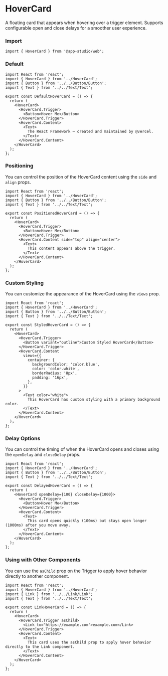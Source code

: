 # HoverCard

A floating card that appears when hovering over a trigger element. Supports configurable open and close delays for a smoother user experience.

### **Import**
  ```tsx
  import { HoverCard } from '@app-studio/web';
  ```

### **Default**
```tsx
import React from 'react';
import { HoverCard } from '../HoverCard';
import { Button } from '../../Button/Button';
import { Text } from '../../Text/Text';

export const DefaultHoverCard = () => {
  return (
    <HoverCard>
      <HoverCard.Trigger>
        <Button>Hover Me</Button>
      </HoverCard.Trigger>
      <HoverCard.Content>
        <Text>
          The React Framework – created and maintained by @vercel.
        </Text>
      </HoverCard.Content>
    </HoverCard>
  );
};
```

### **Positioning**
You can control the position of the HoverCard content using the `side` and `align` props.

```tsx
import React from 'react';
import { HoverCard } from '../HoverCard';
import { Button } from '../../Button/Button';
import { Text } from '../../Text/Text';

export const PositionedHoverCard = () => {
  return (
    <HoverCard>
      <HoverCard.Trigger>
        <Button>Hover Me</Button>
      </HoverCard.Trigger>
      <HoverCard.Content side="top" align="center">
        <Text>
          This content appears above the trigger.
        </Text>
      </HoverCard.Content>
    </HoverCard>
  );
};
```

### **Custom Styling**
You can customize the appearance of the HoverCard using the `views` prop.

```tsx
import React from 'react';
import { HoverCard } from '../HoverCard';
import { Button } from '../../Button/Button';
import { Text } from '../../Text/Text';

export const StyledHoverCard = () => {
  return (
    <HoverCard>
      <HoverCard.Trigger>
        <Button variant="outline">Custom Styled HoverCard</Button>
      </HoverCard.Trigger>
      <HoverCard.Content
        views={{
          container: {
            backgroundColor: 'color.blue',
            color: 'color.white',
            borderRadius: '8px',
            padding: '16px',
          },
        }}
      >
        <Text color="white">
          This HoverCard has custom styling with a primary background color.
        </Text>
      </HoverCard.Content>
    </HoverCard>
  );
};
```

### **Delay Options**
You can control the timing of when the HoverCard opens and closes using the `openDelay` and `closeDelay` props.

```tsx
import React from 'react';
import { HoverCard } from '../HoverCard';
import { Button } from '../../Button/Button';
import { Text } from '../../Text/Text';

export const DelayedHoverCard = () => {
  return (
    <HoverCard openDelay={100} closeDelay={1000}>
      <HoverCard.Trigger>
        <Button>Hover Me</Button>
      </HoverCard.Trigger>
      <HoverCard.Content>
        <Text>
          This card opens quickly (100ms) but stays open longer (1000ms) after you move away.
        </Text>
      </HoverCard.Content>
    </HoverCard>
  );
};
```

### **Using with Other Components**
You can use the `asChild` prop on the Trigger to apply hover behavior directly to another component.

```tsx
import React from 'react';
import { HoverCard } from '../HoverCard';
import { Link } from '../../Link/Link';
import { Text } from '../../Text/Text';

export const LinkHoverCard = () => {
  return (
    <HoverCard>
      <HoverCard.Trigger asChild>
        <Link to="https://example.com">example.com</Link>
      </HoverCard.Trigger>
      <HoverCard.Content>
        <Text>
          This card uses the asChild prop to apply hover behavior directly to the Link component.
        </Text>
      </HoverCard.Content>
    </HoverCard>
  );
};
```
